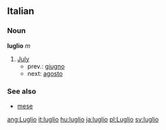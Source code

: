 ==Italian==
===Noun===
'''luglio''' ''m''

# [[July]]
#*prev.: [[giugno]]
#*next: [[agosto]]

===See also===
*[[mese]]

[[ang:Luglio]]
[[it:luglio]]
[[hu:luglio]]
[[ja:luglio]]
[[pl:Luglio]]
[[sv:luglio]]